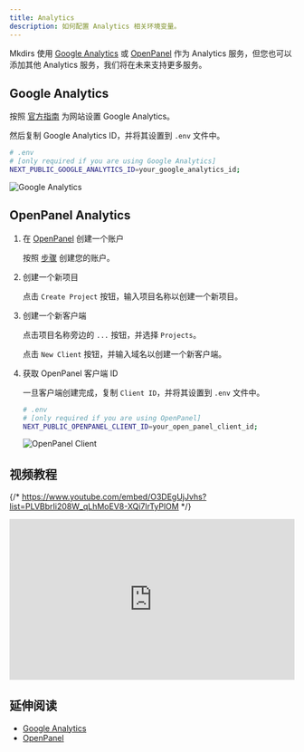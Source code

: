 ```yaml
---
title: Analytics
description: 如何配置 Analytics 相关环境变量。
---
```



Mkdirs 使用 [Google Analytics](https://analytics.google.com/) 或 [OpenPanel](https://openpanel.dev/) 作为 Analytics 服务，但您也可以添加其他 Analytics 服务，我们将在未来支持更多服务。

## Google Analytics

按照 [官方指南](https://support.google.com/analytics/answer/9304153) 为网站设置 Google Analytics。

然后复制 Google Analytics ID，并将其设置到 `.env` 文件中。

```bash
# .env
# [only required if you are using Google Analytics]
NEXT_PUBLIC_GOOGLE_ANALYTICS_ID=your_google_analytics_id;
```

![Google Analytics](../../../../assets/images/analytics-google.png)

## OpenPanel Analytics

<Steps>

1. 在 [OpenPanel](https://openpanel.dev//login) 创建一个账户

   按照 [步骤](https://dashboard.openpanel.dev/login) 创建您的账户。

2. 创建一个新项目

   点击 `Create Project` 按钮，输入项目名称以创建一个新项目。

3. 创建一个新客户端

   点击项目名称旁边的 `...` 按钮，并选择 `Projects`。

   点击 `New Client` 按钮，并输入域名以创建一个新客户端。

4. 获取 OpenPanel 客户端 ID

   一旦客户端创建完成，复制 `Client ID`，并将其设置到 `.env` 文件中。

    ```bash
    # .env
    # [only required if you are using OpenPanel]
    NEXT_PUBLIC_OPENPANEL_CLIENT_ID=your_open_panel_client_id;
    ```

    ![OpenPanel Client](../../../../assets/images/openpanel-client.png)

</Steps>

## 视频教程

{/* https://www.youtube.com/embed/O3DEgUjJvhs?list=PLVBbrIi208W_qLhMoEV8-XQi7lrTyPlOM */}
<div style="position: relative; padding-bottom: 56.25%; height: 0; overflow: hidden;">
  <iframe 
    style="position: absolute; top: 0; left: 0; width: 100%; height: 100%;" 
    width="1280" 
    height="720" 
    src="https://www.youtube.com/embed/O3DEgUjJvhs?list=PLVBbrIi208W_qLhMoEV8-XQi7lrTyPlOM" 
    title="【Deploy】【6/8】Environment variables for Analytics —— Launch a directory with Mkdirs template" 
    frameborder="0" 
    allow="accelerometer; autoplay; clipboard-write; encrypted-media; gyroscope; picture-in-picture; web-share" 
    referrerpolicy="strict-origin-when-cross-origin" 
    allowfullscreen
  ></iframe>
</div>

## 延伸阅读

- [Google Analytics](https://analytics.google.com/)
- [OpenPanel](https://openpanel.dev/)
